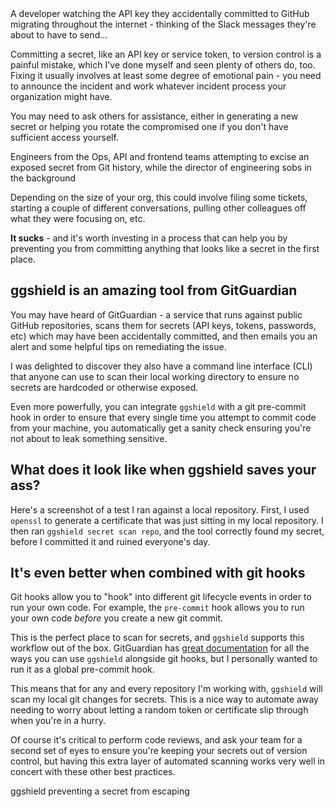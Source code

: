 <figcaption>A developer watching the API key they accidentally committed to GitHub migrating throughout the internet - thinking of the Slack messages they're about to have to send...</figcaption>

Committing a secret, like an API key or service token, to version control is a painful mistake, which I've done myself and seen plenty of others do, too. Fixing it usually involves 
at least some degree of emotional pain - you need to announce the incident and work whatever incident process your organization might have. 

You may need to ask others for assistance, either in generating a new secret or helping you rotate the compromised one if you don't have sufficient access yourself. 


<figcaption>Engineers from the Ops, API and frontend teams attempting to excise an exposed secret from Git history, while the director of engineering sobs in the background</figcaption>

Depending on the size of your org, this could involve filing 
some tickets, starting a couple of different conversations, pulling other colleagues off what they were focusing on, etc. 

**It sucks** - and it's worth investing in a process that can help 
you by preventing you from committing anything that looks like a secret in the first place. 

## ggshield is an amazing tool from GitGuardian



You may have heard of GitGuardian - a service that runs against public GitHub repositories, scans them for secrets (API keys, tokens, passwords, etc) which may have been accidentally committed, and 
then emails you an alert and some helpful tips on remediating the issue. 

I was delighted to discover they also have a command line interface (CLI) that anyone can use to scan their local working directory to ensure no secrets are hardcoded or otherwise exposed. 

Even more powerfully, you can integrate `ggshield` with a git pre-commit hook in order to ensure that every single time you attempt to commit code from your machine, you automatically get a sanity check 
ensuring you're not about to leak something sensitive. 

## What does it look like when ggshield saves your ass?



Here's a screenshot of a test I ran against a local repository. First, I used `openssl` to generate a certificate that was just sitting in my local repository. I then ran `ggshield secret scan repo`, and the tool 
correctly found my secret, before I committed it and ruined everyone's day. 

## It's even better when combined with git hooks

Git hooks allow you to "hook" into different git lifecycle events in order to run your own code. For example, the `pre-commit` hook allows you to run your own code *before* you create a new git commit. 

This is the perfect 
place to scan for secrets, and `ggshield` supports this workflow out of the box. GitGuardian has [great documentation](https://docs.gitguardian.com/ggshield-docs/integrations/git-hooks/pre-commit#global-pre-commit-hook) for all the ways you can use `ggshield` alongside git hooks, but I personally wanted to run it as a global pre-commit hook. 

This means that for any and every repository I'm working with, `ggshield` will scan my local git changes for secrets. This is a nice way to automate away needing to worry about letting a random token or certificate slip through when you're in 
a hurry. 

Of course it's critical to perform code reviews, and ask your team for a second set of eyes to ensure you're keeping your secrets out of version control, but having this extra layer of automated scanning works very 
well in concert with these other best practices.


<figcaption>ggshield preventing a secret from escaping</figcaption>



